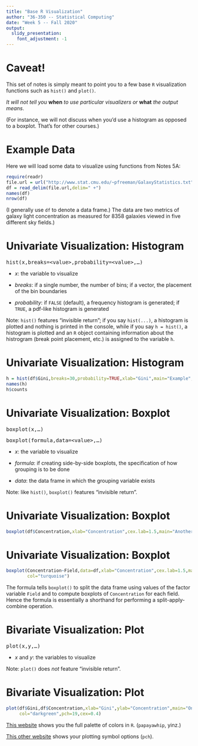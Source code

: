 ```yaml
---
title: "Base R Visualization"
author: "36-350 -- Statistical Computing"
date: "Week 5 -- Fall 2020"
output: 
  slidy_presentation: 
    font_adjustment: -1
---
```


Caveat!
===

This set of notes is simply meant to point you to a few base `R` visualization functions such as `hist()` and `plot()`.

*It will not tell you* **when** *to use particular visualizers or* **what** *the output means*.

(For instance, we will not discuss when you'd use a histogram as opposed to a boxplot. That's for other courses.)

Example Data
===

Here we will load some data to visualize using functions from Notes 5A:
```r
require(readr)
file.url = url("http://www.stat.cmu.edu/~pfreeman/GalaxyStatistics.txt") # see "connections"
df = read_delim(file.url,delim=" +")
names(df)
nrow(df)
```
(I generally use `df` to denote a data frame.) The data are two metrics of galaxy light concentration as measured for 8358 galaxies viewed in five different sky fields.)
 
Univariate Visualization: Histogram
===

<tt>
hist(x,breaks=&lt;value&gt;,probability=&lt;value&gt;,...)
</tt>

- *x*: the variable to visualize

- *breaks*: if a single number, the number of bins; if a vector, the placement of the bin boundaries

- *probability*: if `FALSE` (default), a frequency histogram is generated; if `TRUE`, a pdf-like histogram is generated

Note: `hist()` features "invisible return"; if you say `hist(...)`, a histogram is plotted and nothing is printed in the console, while if you say `h = hist()`, a histogram is plotted and an `R` object containing information about the histrogram (break point placement, etc.) is assigned to the variable `h`.

Univariate Visualization: Histogram
===

```r
h = hist(df$Gini,breaks=30,probability=TRUE,xlab="Gini",main="Example",col="blue")
names(h)
h$counts
```

Univariate Visualization: Boxplot
===

<tt>
boxplot(x,...)

boxplot(formula,data=&lt;value&gt;,...)
</tt>

- *x*: the variable to visualize

- *formula*: if creating side-by-side boxplots, the specification of how grouping is to be done

- *data*: the data frame in which the grouping variable exists

Note: like `hist()`, `boxplot()` features "invisible return".

Univariate Visualization: Boxplot
===

```r
boxplot(df$Concentration,xlab="Concentration",cex.lab=1.5,main="Another Example",col="red")
```

Univariate Visualization: Boxplot
===

```r
boxplot(Concentration~Field,data=df,xlab="Concentration",cex.lab=1.5,main="Yet Another Example",
        col="turquoise")
```
The formula tells `boxplot()` to split the data frame using values of the factor variable `Field` and to compute boxplots of `Concentration` for each field. Hence the formula is essentially a shorthand for performing a split-apply-combine operation.

Bivariate Visualization: Plot
===

<tt>
plot(x,y,...)
</tt>

- *x* and *y*: the variables to visualize

Note: `plot()` does *not* feature "invisible return".

Bivariate Visualization: Plot
===

```r
plot(df$Gini,df$Concentration,xlab="Gini",ylab="Concentration",main="One Last Another Example",
     col="darkgreen",pch=19,cex=0.4)
```

[This website](http://www.stat.columbia.edu/~tzheng/files/Rcolor.pdf) shows you the full palette of colors in `R`. (`papayawhip`, yinz.)

[This other website](http://www.sthda.com/english/wiki/r-plot-pch-symbols-the-different-point-shapes-available-in-r) shows your plotting symbol options (`pch`).
